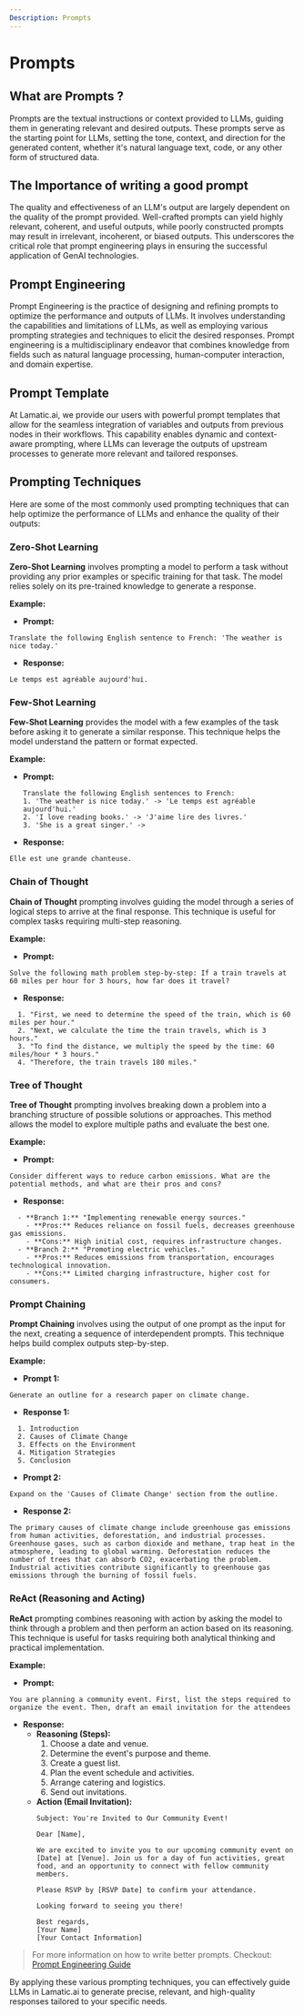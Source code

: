 ```yaml
---
Description: Prompts
---
```


# Prompts

## What are Prompts ?

Prompts are the textual instructions or context provided to LLMs, guiding them in generating relevant and desired outputs. These prompts serve as the starting point for LLMs, setting the tone, context, and direction for the generated content, whether it's natural language text, code, or any other form of structured data.

## The Importance of writing a good prompt

The quality and effectiveness of an LLM's output are largely dependent on the quality of the prompt provided. Well-crafted prompts can yield highly relevant, coherent, and useful outputs, while poorly constructed prompts may result in irrelevant, incoherent, or biased outputs. This underscores the critical role that prompt engineering plays in ensuring the successful application of GenAI technologies.

## Prompt Engineering

Prompt Engineering is the practice of designing and refining prompts to optimize the performance and outputs of LLMs. It involves understanding the capabilities and limitations of LLMs, as well as employing various prompting strategies and techniques to elicit the desired responses. Prompt engineering is a multidisciplinary endeavor that combines knowledge from fields such as natural language processing, human-computer interaction, and domain expertise.

## Prompt Template

At Lamatic.ai, we provide our users with powerful prompt templates that allow for the seamless integration of variables and outputs from previous nodes in their workflows. This capability enables dynamic and context-aware prompting, where LLMs can leverage the outputs of upstream processes to generate more relevant and tailored responses.

## Prompting Techniques

Here are some of the most commonly used prompting techniques that can help optimize the performance of LLMs and enhance the quality of their outputs:

### Zero-Shot Learning

**Zero-Shot Learning** involves prompting a model to perform a task without providing any prior examples or specific training for that task. The model relies solely on its pre-trained knowledge to generate a response.

**Example:**
- **Prompt:** 
```
Translate the following English sentence to French: 'The weather is nice today.'
```
- **Response:** 
```
Le temps est agréable aujourd'hui.
```

### Few-Shot Learning

**Few-Shot Learning** provides the model with a few examples of the task before asking it to generate a similar response. This technique helps the model understand the pattern or format expected.

**Example:**
- **Prompt:** 
  ```
  Translate the following English sentences to French:
  1. 'The weather is nice today.' -> 'Le temps est agréable aujourd'hui.'
  2. 'I love reading books.' -> 'J'aime lire des livres.'
  3. 'She is a great singer.' -> 
  ```
- **Response:** 
```
Elle est une grande chanteuse.
```

### Chain of Thought

**Chain of Thought** prompting involves guiding the model through a series of logical steps to arrive at the final response. This technique is useful for complex tasks requiring multi-step reasoning.

**Example:**
- **Prompt:** 
```
Solve the following math problem step-by-step: If a train travels at 60 miles per hour for 3 hours, how far does it travel?
```
- **Response:** 
```
  1. "First, we need to determine the speed of the train, which is 60 miles per hour."
  2. "Next, we calculate the time the train travels, which is 3 hours."
  3. "To find the distance, we multiply the speed by the time: 60 miles/hour * 3 hours."
  4. "Therefore, the train travels 180 miles."
```
### Tree of Thought

**Tree of Thought** prompting involves breaking down a problem into a branching structure of possible solutions or approaches. This method allows the model to explore multiple paths and evaluate the best one.

**Example:**
- **Prompt:** 
```
Consider different ways to reduce carbon emissions. What are the potential methods, and what are their pros and cons?
```
- **Response:**
```
  - **Branch 1:** "Implementing renewable energy sources."
    - **Pros:** Reduces reliance on fossil fuels, decreases greenhouse gas emissions.
    - **Cons:** High initial cost, requires infrastructure changes.
  - **Branch 2:** "Promoting electric vehicles."
    - **Pros:** Reduces emissions from transportation, encourages technological innovation.
    - **Cons:** Limited charging infrastructure, higher cost for consumers.
```
### Prompt Chaining

**Prompt Chaining** involves using the output of one prompt as the input for the next, creating a sequence of interdependent prompts. This technique helps build complex outputs step-by-step.

**Example:**
- **Prompt 1:** 
```
Generate an outline for a research paper on climate change.
```
- **Response 1:** 
```
  1. Introduction
  2. Causes of Climate Change
  3. Effects on the Environment
  4. Mitigation Strategies
  5. Conclusion
```
- **Prompt 2:** 
```
Expand on the 'Causes of Climate Change' section from the outline.
```
- **Response 2:** 
```
The primary causes of climate change include greenhouse gas emissions from human activities, deforestation, and industrial processes. Greenhouse gases, such as carbon dioxide and methane, trap heat in the atmosphere, leading to global warming. Deforestation reduces the number of trees that can absorb CO2, exacerbating the problem. Industrial activities contribute significantly to greenhouse gas emissions through the burning of fossil fuels.
```

### ReAct (Reasoning and Acting)

**ReAct** prompting combines reasoning with action by asking the model to think through a problem and then perform an action based on its reasoning. This technique is useful for tasks requiring both analytical thinking and practical implementation.

**Example:**
- **Prompt:** 
```
You are planning a community event. First, list the steps required to organize the event. Then, draft an email invitation for the attendees
```
- **Response:** 
  - **Reasoning (Steps):**
    1. Choose a date and venue.
    2. Determine the event's purpose and theme.
    3. Create a guest list.
    4. Plan the event schedule and activities.
    5. Arrange catering and logistics.
    6. Send out invitations.
  - **Action (Email Invitation):**
    ```
    Subject: You're Invited to Our Community Event!

    Dear [Name],

    We are excited to invite you to our upcoming community event on [Date] at [Venue]. Join us for a day of fun activities, great food, and an opportunity to connect with fellow community members.

    Please RSVP by [RSVP Date] to confirm your attendance.

    Looking forward to seeing you there!

    Best regards,
    [Your Name]
    [Your Contact Information]
    ```

> For more information on how to write better prompts. Checkout: [Prompt Engineering Guide](https://www.promptingguide.ai/)

By applying these various prompting techniques, you can effectively guide LLMs in Lamatic.ai to generate precise, relevant, and high-quality responses tailored to your specific needs.